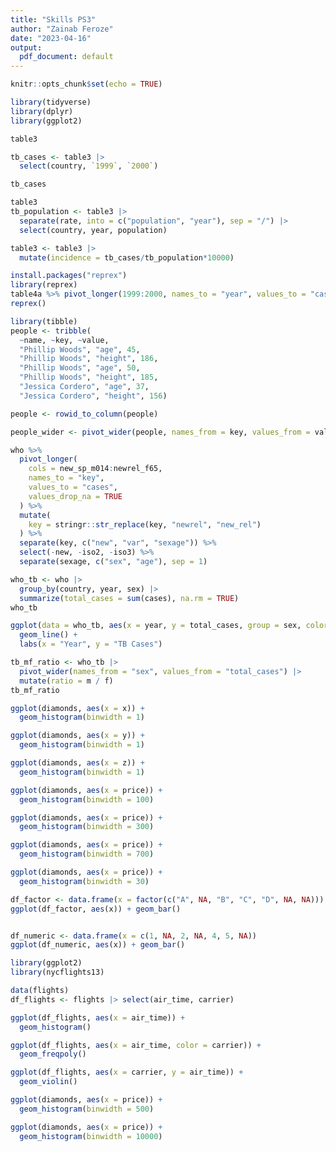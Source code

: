 ```yaml
---
title: "Skills PS3"
author: "Zainab Feroze"
date: "2023-04-16"
output:
  pdf_document: default
---
```


```r
knitr::opts_chunk$set(echo = TRUE)
```

```r
library(tidyverse)
library(dplyr)
library(ggplot2)
```

<!-- Front matter

This submission is my work alone and complies with the 30535 integrity policy.

Add your initials to indicate your agreement: ZF
Add your collaborators: N/A
Late coins used this pset: 3. Late coins left: 1. -->

<!-- 1.1 --> 
```r
table3
```

```r
tb_cases <- table3 |>
  select(country, `1999`, `2000`)

tb_cases
```

```r
table3
tb_population <- table3 |>
  separate(rate, into = c("population", "year"), sep = "/") |>
  select(country, year, population)
```

```r
table3 <- table3 |>
  mutate(incidence = tb_cases/tb_population*10000)
```
<!-- 1.2 --> 

```r
install.packages("reprex")
library(reprex)
table4a %>% pivot_longer(1999:2000, names_to = "year", values_to = "cases")
reprex()
```

<!-- 1.3 Error message is because column names '1999' and '2000' are not valid
because they begin with a number. We can fix the code as follows
table4a |> pivot longer(`1999`:`2000`, names to = "year", values to = "cases")
-->

<!-- 1.4 pivot wider fails because tibble has duplicate combinations of 'name,'
'key,' and 'value.' Can fix by adding unique IDs.-->

```r
library(tibble)
people <- tribble(
  ~name, ~key, ~value,
  "Phillip Woods", "age", 45,
  "Phillip Woods", "height", 186,
  "Phillip Woods", "age", 50,
  "Phillip Woods", "height", 185,
  "Jessica Cordero", "age", 37,
  "Jessica Cordero", "height", 156)

people <- rowid_to_column(people)

people_wider <- pivot_wider(people, names_from = key, values_from = value)

```


<!-- 2.1 NA represents missing values. Zero represents a value of 0. -->
<!-- 2.2 Without the mutate() step, we would get errors later due to variable
name inconsistency ('newrel' vs 'new rel'). -->

<!-- 2.3 (code below from textbook) -->

```r
who %>%
  pivot_longer(
    cols = new_sp_m014:newrel_f65, 
    names_to = "key", 
    values_to = "cases", 
    values_drop_na = TRUE
  ) %>% 
  mutate(
    key = stringr::str_replace(key, "newrel", "new_rel")
  ) %>%
  separate(key, c("new", "var", "sexage")) %>% 
  select(-new, -iso2, -iso3) %>% 
  separate(sexage, c("sex", "age"), sep = 1)
```


<!-- 2.3.a -->
```r
who_tb <- who |>
  group_by(country, year, sex) |>
  summarize(total_cases = sum(cases), na.rm = TRUE)
who_tb
```
<!-- 2.3.e -->

```r
ggplot(data = who_tb, aes(x = year, y = total_cases, group = sex, color = sex)) +
  geom_line() +
  labs(x = "Year", y = "TB Cases")
```
<!-- 2.3.f. From 1997 onward, TB cases generally increase with TB case rates 
being generally higher for males compared to females across all years. The gap 
between male and female TB rates becomes smaller over time, but males still have
significantly higher rates of TB -->

<!-- 2.3.b Raw values alone don't show what proportion of a country's population
is affected overall, which also makes it harder to measure case rates over 
time.-->

<!-- 2.3.c -->

```r
tb_mf_ratio <- who_tb |>
  pivot_wider(names_from = "sex", values_from = "total_cases") |>
  mutate(ratio = m / f)
tb_mf_ratio
```

<!-- 2.3.d Because factors like demographics and healthcare access vary by 
country, producing ratios while ignoring country could result in misleading 
conclusions.-->


<!-- 3.1 The distributions of x, y, and z are all similar, with most values 
between 0 and 10, showing the length, width, and depth are close in their 
measurements. -->
```r

ggplot(diamonds, aes(x = x)) + 
  geom_histogram(binwidth = 1)

ggplot(diamonds, aes(x = y)) + 
  geom_histogram(binwidth = 1)

ggplot(diamonds, aes(x = z)) + 
  geom_histogram(binwidth = 1)

```

<!-- 3.2 The greater the binwidth, the greater detail we can see, including a 
gap at around 1000 dollars when we use binwidths of 100 or less, which 
could indicate missing values -->

```r
ggplot(diamonds, aes(x = price)) + 
  geom_histogram(binwidth = 100)
```

```r
ggplot(diamonds, aes(x = price)) + 
  geom_histogram(binwidth = 300)
```

```r
ggplot(diamonds, aes(x = price)) + 
  geom_histogram(binwidth = 700)
```

```r
ggplot(diamonds, aes(x = price)) + 
  geom_histogram(binwidth = 30)
```

<!-- 3.3 Missing values in a factor variable are treated as a separate category
and are plotted. Missing values in a numeric variable are typically excluded 
from the chart. The difference is because factors are categorical variables, 
meaning missing values are valid to plot, whereas numeric variables have 
continuous values and therefore missing values do not fit  -->

```r

df_factor <- data.frame(x = factor(c("A", NA, "B", "C", "D", NA, NA)))
ggplot(df_factor, aes(x)) + geom_bar()


df_numeric <- data.frame(x = c(1, NA, 2, NA, 4, 5, NA))
ggplot(df_numeric, aes(x)) + geom_bar()

```

<!-- 4.3
Pro of geom histo is it can be easy to see distribution but the con is it's
difficult to interpret with several different categories. geom freqpoly is it 
allows for easy identification of each categorical variable but it is difficult
to compare the distribution of each categorical variable. geom violin allows 
for a better illustration of the distribution of both air time as well as the
carriers but it could difficult to interpret with too many categorical 
variables.-->
```r
library(ggplot2)
library(nycflights13)

data(flights)
df_flights <- flights |> select(air_time, carrier)

ggplot(df_flights, aes(x = air_time)) +
  geom_histogram()

ggplot(df_flights, aes(x = air_time, color = carrier)) +
  geom_freqpoly()

ggplot(df_flights, aes(x = carrier, y = air_time)) +
  geom_violin()

```
<!-- 4.4 The distribution of large diamonds is right skewed and, unsurprisingly
larger diamonds are more expensive.-->
```r
ggplot(diamonds, aes(x = price)) +
  geom_histogram(binwidth = 500)


```

```r
ggplot(diamonds, aes(x = price)) +
  geom_histogram(binwidth = 10000)

```


